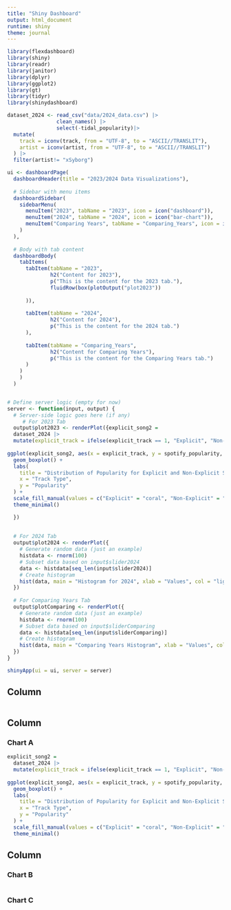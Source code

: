 ```yaml
---
title: "Shiny Dashboard"
output: html_document
runtime: shiny
theme: journal
---
```


```r
library(flexdashboard)
library(shiny)
library(readr)
library(janitor)
library(dplyr)
library(ggplot2)
library(gt)
library(tidyr)
library(shinydashboard)
```

```r
dataset_2024 <- read_csv("data/2024_data.csv") |>
                clean_names() |>
                select(-tidal_popularity)|>
  mutate(
    track = iconv(track, from = "UTF-8", to = "ASCII//TRANSLIT"),
    artist = iconv(artist, from = "UTF-8", to = "ASCII//TRANSLIT")
  ) |> 
  filter(artist!= "xSyborg")
```

```r
ui <- dashboardPage(
  dashboardHeader(title = "2023/2024 Data Visualizations"),
  
  # Sidebar with menu items
  dashboardSidebar(
    sidebarMenu(
      menuItem("2023", tabName = "2023", icon = icon("dashboard")), 
      menuItem("2024", tabName = "2024", icon = icon("bar-chart")),   
      menuItem("Comparing Years", tabName = "Comparing_Years", icon = icon("cogs"))
    )
  ),
  
  # Body with tab content
  dashboardBody(
    tabItems(
      tabItem(tabName = "2023",  
              h2("Content for 2023"),
              p("This is the content for the 2023 tab."),
              fluidRow(box(plotOutput("plot2023"))
              
      )),
      
      tabItem(tabName = "2024", 
              h2("Content for 2024"),
              p("This is the content for the 2024 tab.")
      ),
      
      tabItem(tabName = "Comparing_Years", 
              h2("Content for Comparing Years"),
              p("This is the content for the Comparing Years tab.")
      )
    )
    )
  )


# Define server logic (empty for now)
server <- function(input, output) {
  # Server-side logic goes here (if any)
     # For 2023 Tab
  output$plot2023 <- renderPlot({explicit_song2 =
  dataset_2024 |>
  mutate(explicit_track = ifelse(explicit_track == 1, "Explicit", "Non-Explicit"))
 
ggplot(explicit_song2, aes(x = explicit_track, y = spotify_popularity, fill = explicit_track)) +
  geom_boxplot() +
  labs(
    title = "Distribution of Popularity for Explicit and Non-Explicit Songs",
    x = "Track Type",
    y = "Popularity"
  ) +
  scale_fill_manual(values = c("Explicit" = "coral", "Non-Explicit" = "skyblue")) +
  theme_minimal()

  })
  
  
  # For 2024 Tab
  output$plot2024 <- renderPlot({
    # Generate random data (just an example)
    histdata <- rnorm(100)
    # Subset data based on input$slider2024
    data <- histdata[seq_len(input$slider2024)]
    # Create histogram
    hist(data, main = "Histogram for 2024", xlab = "Values", col = "lightgreen")
  })
  
  # For Comparing Years Tab
  output$plotComparing <- renderPlot({
    # Generate random data (just an example)
    histdata <- rnorm(100)
    # Subset data based on input$sliderComparing
    data <- histdata[seq_len(input$sliderComparing)]
    # Create histogram
    hist(data, main = "Comparing Years Histogram", xlab = "Values", col = "lightcoral")
  })
}

```

```r
shinyApp(ui = ui, server = server)
```
Column {.sidebar}
-----------------------------------------------------------------------

```r

```

Column {data-width=650}
-----------------------------------------------------------------------

### Chart A

```r
explicit_song2 =
  dataset_2024 |>
  mutate(explicit_track = ifelse(explicit_track == 1, "Explicit", "Non-Explicit"))
 
ggplot(explicit_song2, aes(x = explicit_track, y = spotify_popularity, fill = explicit_track)) +
  geom_boxplot() +
  labs(
    title = "Distribution of Popularity for Explicit and Non-Explicit Songs",
    x = "Track Type",
    y = "Popularity"
  ) +
  scale_fill_manual(values = c("Explicit" = "coral", "Non-Explicit" = "skyblue")) +
  theme_minimal()

```

Column {data-width=350}
-----------------------------------------------------------------------

### Chart B

```r

```

### Chart C

```r

```

